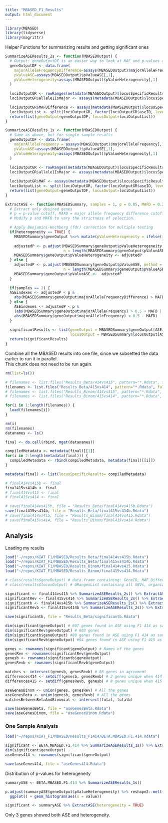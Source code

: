 ```yaml
---
title: "MBASED_F1_Results"
output: html_document
---
```


```r
library(MBASED)
library(tidyverse)
library(magrittr)
```

Helper Functions for summarizing results and getting significant ones
```r
SummarizeASEResults_2s <- function(MBASEDOutput) {
  # Output: geneOutputDF is an easier way to look at MAF and p-values at the same time
  geneOutputDF <- data.frame(
    majorAlleleFrequencyDifference=assays(MBASEDOutput)$majorAlleleFrequencyDifference[,1],
    pValueASE=assays(MBASEDOutput)$pValueASE[,1],
    pValueHeterogeneity=assays(MBASEDOutput)$pValueHeterogeneity[,1]
  )
  
  lociOutputGR <- rowRanges(metadata(MBASEDOutput)$locusSpecificResults)
  lociOutputGR$allele1IsMajor <- assays(metadata(MBASEDOutput)$locusSpecificResults)$allele1IsMajor[,1]

  lociOutputGR$MAFDifference <- assays(metadata(MBASEDOutput)$locusSpecificResults)$MAFDifference[,1]
  lociOutputList <- split(lociOutputGR, factor(lociOutputGR$aseID, levels=unique(lociOutputGR$aseID)))
  return(list(geneOutput=geneOutputDF, locusOutput=lociOutputList))
}

SummarizeASEResults_1s <- function(MBASEDOutput) {
  # Same as above, but for single sample results
  geneOutputDF <- data.frame(
    majorAlleleFrequency = assays(MBASEDOutput)$majorAlleleFrequency[,1],
    pValueASE=assays(MBASEDOutput)$pValueASE[,1],
    pValueHeterogeneity=assays(MBASEDOutput)$pValueHeterogeneity[,1]
  )
  
  lociOutputGR <- rowRanges(metadata(MBASEDOutput)$locusSpecificResults)
  lociOutputGR$allele1IsMajor <- assays(metadata(MBASEDOutput)$locusSpecificResults)$allele1IsMajor[,1]

  lociOutputGR$MAF <- assays(metadata(MBASEDOutput)$locusSpecificResults)$MAF[,1]
  lociOutputList <- split(lociOutputGR, factor(lociOutputGR$aseID, levels=unique(lociOutputGR$aseID)))
  return(list(geneOutput=geneOutputDF, locusOutput=lociOutputList))
}

ExtractASE <- function(MBASEDSummary, samples = 1, p = 0.05, MAFD = 0.2, heterogeneity = FALSE) {
  # Extract only desired genes
  # p = p-value cutoff, MAFD = major allele frequency difference cutoff,
  # Modify p and MAFD to vary the strictness of selection.

  # Apply Benjamini-Hochberg (fdr) correction for multiple testing
  if(heterogeneity == TRUE) {
    MBASEDSummary$geneOutput %<>% mutate(pValueHeterogeneity = ifelse(is.na(pValueHeterogeneity),
                                                                      1, pValueHeterogeneity))
    adjustedP <- p.adjust(MBASEDSummary$geneOutput$pValueHeterogeneity, method = "BH",
                          n = length(MBASEDSummary$geneOutput$pValueASE))
    MBASEDSummary$geneOutput$pValueHeterogeneity <- adjustedP
  } else {
    adjustedP <- p.adjust(MBASEDSummary$geneOutput$pValueASE, method = "BH", 
                          n = length(MBASEDSummary$geneOutput$pValueASE))
    MBASEDSummary$geneOutput$pValueASE <-  adjustedP
  }
  
  if(samples == 2) {
  ASEindexes <- adjustedP < p & 
    abs(MBASEDSummary$geneOutput$majorAlleleFrequencyDifference) > MAFD
  } else {
    ASEindexes <- adjustedP < p & 
    (abs(MBASEDSummary$geneOutput$majorAlleleFrequency) > 0.5 + MAFD |
    abs(MBASEDSummary$geneOutput$majorAlleleFrequency) < 0.5 - MAFD)
  }
  
  significantResults <- list(geneOutput = MBASEDSummary$geneOutput[ASEindexes, ], 
                             locusOutput = MBASEDSummary$locusOutput[ASEindexes, ])
  return(significantResults)
}
```

Combine all the MBASED results into one file, since we subsetted the data earlier to run it in parallel.  
This chunk does not need to be run again.  
```r
rm(list=ls())

# filenames <- list.files("Results_Beta/414vs415", pattern="*.Rdata", full.names=TRUE)
filenames <- list.files("Results_Beta/415vs414", pattern="*.Rdata", full.names=TRUE)
# filenames <- list.files("Results_Binom/414vs415", pattern="*.Rdata", full.names=TRUE)
# filenames <- list.files("Results_Binom/415vs414", pattern="*.Rdata", full.names=TRUE)

for(i in 1:length(filenames)) {
  load(filenames[i])
}

rm(i)
rm(filenames)
datanames <- ls()

final <- do.call(rbind, mget(datanames))

compiledMetadata <- metadata(final)[[1]]
for(i in 2:length(metadata(final))) {
  compiledMetadata <- rbind(compiledMetadata, metadata(final)[[i]])
}

metadata(final) <- list(locusSpecificResults= compiledMetadata)

# final414vs415b <- final
final415vs414b <- final
# final414vs415 <- final
# final415vs414 <- final

# save(final414vs415b, file = "Results_Beta/final414vs415b.Rdata")
save(final415vs414b, file = "Results_Beta/final415vs414b.Rdata")
# save(final414vs415, file = "Results_Binom/final414vs415.Rdata")
# save(final415vs414, file = "Results_Binom/final415vs414.Rdata")
```

## Analysis

Loading my results
```r
load("~/repos/KIAT_F1/MBASED/Results_Beta/final414vs415b.Rdata")
load("~/repos/KIAT_F1/MBASED/Results_Beta/final415vs414b.Rdata") 
load("~/repos/KIAT_F1/MBASED/Results_Binom/final414vs415.Rdata") 
load("~/repos/KIAT_F1/MBASED/Results_Binom/final415vs414.Rdata") 

# class(results$geneOutput) # data.frame containing: GeneID, MAF Difference, p-value, and p-value for heterogenous slicing
# class(results$locusOutput) # GRangesList containing all SNVs, organized by gene

significant <- final414vs415 %>% SummarizeASEResults_2s() %>% ExtractASE(samples = 2)
significantRev <- final415vs414 %>% SummarizeASEResults_2s() %>% ExtractASE(samples = 2)
significantb <- final414vs415b %>% SummarizeASEResults_2s() %>% ExtractASE(samples = 2)
significantRevb <- final415vs414b %>% SummarizeASEResults_2s() %>% ExtractASE(samples = 2)

save(significantb, file = "Results_Beta/significantb.Rdata")

dim(significant$geneOutput) # 607 genes found in ASE using F1 414 as sample 1 and a binomial model
dim(significantRev$geneOutput) # 603 genes
dim(significantb$geneOutput) #88 genes found in ASE using F1 414 as sample 1
dim(significantRevb$geneOutput) #94 genes found in ASE using F1 415 as sample 2

genes <- rownames(significant$geneOutput) # Names of the genes 
genesRev <- rownames(significantRev$geneOutput) 
genesb <- rownames(significantb$geneOutput)
genesRevb <- rownames(significantRevb$geneOutput)

matches <- intersect(genesb, genesRevb) # 86 genes in agreement
differences414 <- setdiff(genesb, genesRevb) # 2 genes unique when 414 is the first sample
differences415 <- setdiff(genesRevb, genesb) # 8 genes unique when 415 is the first sample

aseGenesBinom <- union(genes, genesRev) # All the genes 
aseGenesBeta <- union(genesb, genesRevb) # All the genes 
matchesBetweenBetaAndBinomial <- intersect(total, totalb)

save(aseGenesBeta, file = "aseGenesBeta.Rdata")
save(aseGenesBinom, file = "aseGenesBinom.Rdata")
```

### One Sample Analysis
```r
load("~/repos/KIAT_F1/MBASED/Results_F1414/BETA.MBASED.F1.414.Rdata")

significant <- BETA.MBASED.F1.414 %>% SummarizeASEResults_1s() %>% ExtractASE()
dim(significant$geneOutput)
aseGenes414 <- rownames(significant$geneOutput)

save(aseGenes414, file = "aseGenes414.Rdata")
```

Distribution of p-values for heterogeneity
```r
summaryASE <- BETA.MBASED.F1.414 %>% SummarizeASEResults_1s()

p.adjust(summaryASE$geneOutput$pValueHeterogeneity) %>% reshape2::melt() %>% filter(value < 1) %>%
  ggplot() + geom_histogram(aes(x = value))

significant <- summaryASE %>% ExtractASE(heterogeneity = TRUE)
```
Only 3 genes showed both ASE and heterogeneity. 